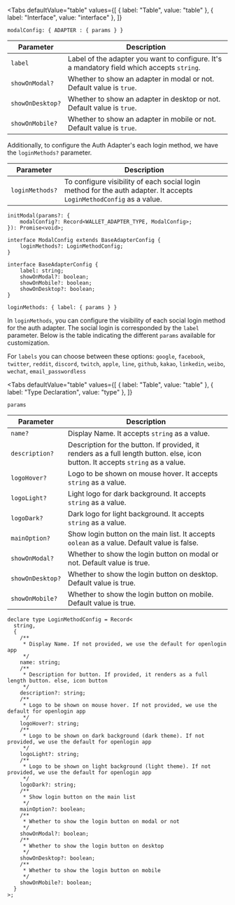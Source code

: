 
<Tabs
  defaultValue="table"
  values={[
    { label: "Table", value: "table" },
    { label: "Interface", value: "interface" },
  ]}
>

<TabItem value="table">

`modalConfig: { ADAPTER : { params } }`

| Parameter        | Description                                                                                |
| ---------------- | ------------------------------------------------------------------------------------------ |
| `label`          | Label of the adapter you want to configure. It's a mandatory field which accepts `string`. |
| `showOnModal?`   | Whether to show an adapter in modal or not. Default value is `true`.                       |
| `showOnDesktop?` | Whether to show an adapter in desktop or not. Default value is `true`.                     |
| `showOnMobile?`  | Whether to show an adapter in mobile or not. Default value is `true`.                      |

Additionally, to configure the Auth Adapter's each login method, we have the `loginMethods?`
parameter.

| Parameter       | Description                                                                                                          |
| --------------- | -------------------------------------------------------------------------------------------------------------------- |
| `loginMethods?` | To configure visibility of each social login method for the auth adapter. It accepts `LoginMethodConfig` as a value. |

</TabItem>

<TabItem value="interface">

```tsx
initModal(params?: {
    modalConfig?: Record<WALLET_ADAPTER_TYPE, ModalConfig>;
}): Promise<void>;

interface ModalConfig extends BaseAdapterConfig {
    loginMethods?: LoginMethodConfig;
}

interface BaseAdapterConfig {
    label: string;
    showOnModal?: boolean;
    showOnMobile?: boolean;
    showOnDesktop?: boolean;
}
```

</TabItem>

</Tabs>

`loginMethods: { label: { params } }`

In `loginMethods`, you can configure the visibility of each social login method for the auth
adapter. The social login is corresponded by the `label` parameter. Below is the table indicating
the different `params` available for customization.

For `labels` you can choose between these options: `google`, `facebook`, `twitter`, `reddit`,
`discord`, `twitch`, `apple`, `line`, `github`, `kakao`, `linkedin`, `weibo`, `wechat`,
`email_passwordless`

<Tabs
  defaultValue="table"
  values={[
    { label: "Table", value: "table" },
    { label: "Type Declaration", value: "type" },
  ]}
>

<TabItem value="table">

`params`

| Parameter        | Description                                                                                                                     |
| ---------------- | ------------------------------------------------------------------------------------------------------------------------------- |
| `name?`          | Display Name. It accepts `string` as a value.                                                                                   |
| `description?`   | Description for the button. If provided, it renders as a full length button. else, icon button. It accepts `string` as a value. |
| `logoHover?`     | Logo to be shown on mouse hover. It accepts `string` as a value.                                                                |
| `logoLight?`     | Light logo for dark background. It accepts `string` as a value.                                                                 |
| `logoDark?`      | Dark logo for light background. It accepts `string` as a value.                                                                 |
| `mainOption?`    | Show login button on the main list. It accepts `oolean` as a value. Default value is false.                                     |
| `showOnModal?`   | Whether to show the login button on modal or not. Default value is true.                                                        |
| `showOnDesktop?` | Whether to show the login button on desktop. Default value is true.                                                             |
| `showOnMobile?`  | Whether to show the login button on mobile. Default value is true.                                                              |

</TabItem>

<TabItem value="type">

```tsx
declare type LoginMethodConfig = Record<
  string,
  {
    /**
     * Display Name. If not provided, we use the default for openlogin app
     */
    name: string;
    /**
     * Description for button. If provided, it renders as a full length button. else, icon button
     */
    description?: string;
    /**
     * Logo to be shown on mouse hover. If not provided, we use the default for openlogin app
     */
    logoHover?: string;
    /**
     * Logo to be shown on dark background (dark theme). If not provided, we use the default for openlogin app
     */
    logoLight?: string;
    /**
     * Logo to be shown on light background (light theme). If not provided, we use the default for openlogin app
     */
    logoDark?: string;
    /**
     * Show login button on the main list
     */
    mainOption?: boolean;
    /**
     * Whether to show the login button on modal or not
     */
    showOnModal?: boolean;
    /**
     * Whether to show the login button on desktop
     */
    showOnDesktop?: boolean;
    /**
     * Whether to show the login button on mobile
     */
    showOnMobile?: boolean;
  }
>;
```

</TabItem>

</Tabs>
